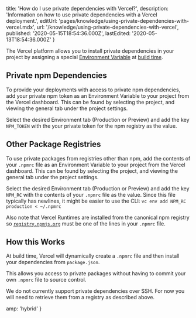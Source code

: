 
  title: 'How do I use private dependencies with Vercel?',
  description:
    'Information on how to use private dependencies with a Vercel deployment.',
  editUrl: 'pages/knowledge/using-private-dependencies-with-vercel.mdx',
  url: '/knowledge/using-private-dependencies-with-vercel',
  published: '2020-05-15T18:54:36.000Z',
  lastEdited: '2020-05-13T18:54:36.000Z'
}

The Vercel platform allows you to install private dependencies in your project by assigning a special [Environment Variable](/docs/v2/build-step#environment-variables) at [build time](/docs/v2/build-step).

## Private npm Dependencies

To provide your deployments with access to private npm dependencies, add your private npm token as an Environment Variable to your project from the Vercel dashboard. This can be found by selecting the project, and viewing the general tab under the project settings.

Select the desired Environment tab (Production or Preview) and add the key `NPM_TOKEN` with the your private token for the npm registry as the value.

## Other Package Registries

To use private packages from registries other than npm, add the contents of your `.npmrc` file as an Environment Variable to your project from the Vercel dashboard. This can be found by selecting the project, and viewing the general tab under the project settings.

Select the desired Environment tab (Production or Preview) and add the key `NPM_RC` with the contents of your `.npmrc` file as the value. Since this file typically has newlines, it might be easier to use the CLI: `vc env add NPM_RC production < ~/.npmrc`

Also note that Vercel Runtimes are installed from the canonical npm registry so [`registry.npmjs.org`](http://registry.npmjs.org/) must be one of the lines in your `.npmrc` file.

## How this Works

At build time, Vercel will dynamically create a `.npmrc` file and then install your dependencies from `package.json`.

This allows you access to private packages without having to commit your own `.npmrc` file to source control.

<Note type="warning">
  We do not currently support private dependencies over SSH. For now you will
  need to retrieve them from a registry as described above.
</Note>


  amp: 'hybrid'
}
